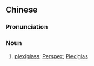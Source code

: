{{also|有机玻璃}}
==Chinese==
{{zh-forms|s=有机玻璃|type=22}}

===Pronunciation===
{{zh-pron
|m=yǒujī bōlí,tl=y
|c=jau5 gei1 bo1 lei4-1
|cat=n
}}

===Noun===
{{zh-noun|mw=塊}}

# [[plexiglass]]; [[Perspex]]; [[Plexiglas]]